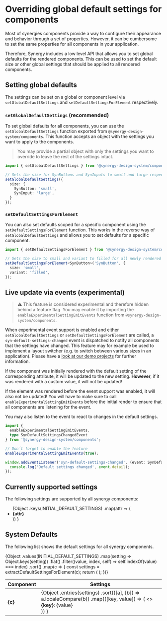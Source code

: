 
<Meta title="Packages/Components/Configuring global settings" />

# Overriding global default settings for components

Most of synergies components provide a way to configure their appearance and behavior through a set of properties.
However, it can be cumbersome to set the same properties for all components in your application.

Therefore, Synergy includes a low level API that allows you to set global defaults for the rendered components.
This can be used to set the default size or other global settings that should be applied to all rendered components.

## Setting global defaults

The settings can be set on a global or component level via `setGlobalDefaultSettings` and `setDefaultSettingsForElement` respectively.

### `setGlobalDefaultSettings` (**recommended**)

To set global defaults for all components, you can use the `setGlobalDefaultSettings` function exported from `@synergy-design-system/components`.
This function accepts an object with the settings you want to apply to the components.

> You may provide a partial object with only the settings you want to override to leave the rest of the settings intact.

```typescript
import { setGlobalDefaultSettings } from '@synergy-design-system/components';

// Sets the size for SynButtons and SynInputs to small and large respectively
setGlobalDefaultSettings({
  size: {
    SynButton: 'small',
    SynInput: 'large',
  }
});
```

### `setDefaultSettingsForElement`

You can also set defaults scoped for a specific component using the `setDefaultSettingsForElement` function.
This works in the reverse way of `setGlobalDefaultSettings` and allows you to set defaults for a specific component.

```typescript
import { setDefaultSettingsForElement } from '@synergy-design-system/components';

// Sets the size to small and variant to filled for all newly rendered SynButton components
setDefaultSettingsForElement<SynButton>('SynButton', {
  size: 'small',
  variant: 'filled',
});
```

## Live update via events (experimental)

> ⚠️ This feature is considered experimental and therefore hidden behind a feature flag.
> You may enable it by importing the `enableExperimentalSettingEmitEvents` function from `@synergy-design-system/components`.

When experimental event support is enabled and either `setGlobalDefaultSettings` or `setDefaultSettingsForElement` are called, a `syn-default-settings-changed` event is dispatched to notify all components that the settings have changed.
This feature may for example be used to implement a layout switcher (e.g. to switch between various sizes in an application).
Please have a [look at our demo projects](https://github.com/synergy-design-system/synergy-design-system/tree/main/packages/_private) for further information.

If the component was initially rendered with the default setting of the corresponding attribute, it will be updated to the new setting.
**However**, if it was rendered with a custom value, it will not be updated!

If the element was rendered before the event support was enabled, it will also not be updated!
You will have to make sure to call `enableExperimentalSettingEmitEvents` before the initial render to ensure that all components are listening for the event.

You may also listen to the event to react to changes in the default settings.

```typescript
import {
  enableExperimentalSettingEmitEvents,
  type SynDefaultSettingsChangedEvent
} from '@synergy-design-system/components';

// Don´t forget to enable the feature
enableExperimentalSettingEmitEvents(true);

window.addEventListener('syn-default-settings-changed', (event: SynDefaultSettingsChangedEvent) => {
  console.log('Default settings changed', event.detail);
});
```

## Currently supported settings

The following settings are supported by all synergy components:

<ul>
  {Object
    .keys(INITIAL_DEFAULT_SETTINGS)
    .map(attr => (
      <li key={`attr-${attr}`}>
        <strong>{attr}</strong>
      </li>
    ))
  }
</ul>

## System Defaults

The following list shows the default settings for all synergy components.

<table className="syn-table--alternating syn-table--border">
  <thead>
    <tr>
      <th>Component</th>
      <th>Settings</th>
    </tr>
  </thead>
  <tbody>
    {Object
      .values(INITIAL_DEFAULT_SETTINGS)
      .map(setting => Object.keys(setting))
      .flat()
      .filter((value, index, self) => self.indexOf(value) === index)
      .sort()
      .map(c => {
        const settings = extractDefaultSettingsForElement(c);
        return (
          <tr key={`${c}--details`}>
            <td><strong>{c}</strong></td>
            <td>
              {Object
                .entries(settings)
                .sort(([a], [b]) => a.localeCompare(b))
                .map(([key, value]) => (
                  <>
                    <strong key={`${c}--${key}--key`}>{key}</strong>: {value}<br />
                  </>
                ))
              }
            </td>
          </tr>
        );
    })}
  </tbody>
</table>
